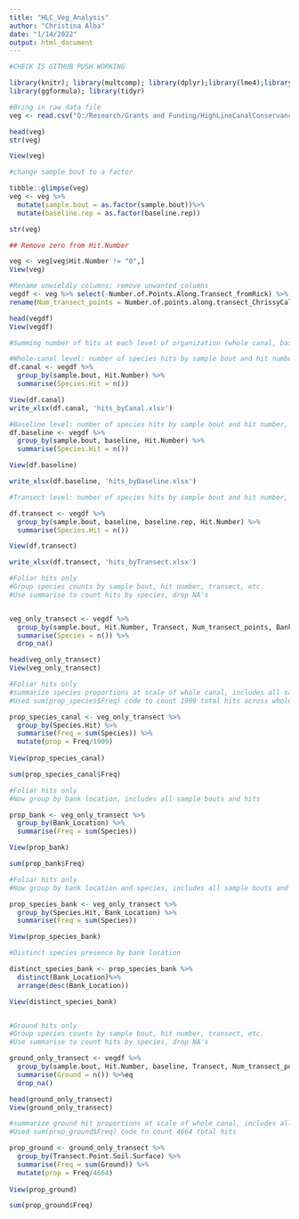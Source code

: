 ```yaml
---
title: "HLC_Veg_Analysis"
author: "Christina Alba"
date: "1/14/2022"
output: html_document
---
```


```r

#CHECK IS GITHUB PUSH WORKING

library(knitr); library(multcomp); library(dplyr);library(lme4);library(ggplot2); library(tidyverse); library(ggpubr); library(rstatix);library(writexl);
library(ggformula); library(tidyr)

#Bring in raw data file
veg <- read.csv("Q:/Research/Grants and Funding/HighLineCanalConservancy_2019/7_Project/Stormwater_MovedToQ_UseMe/Data_Analysis/vegetation/Raw Data from RickL/20201204_allHitsData_postQC_prep4.csv")

head(veg)
str(veg)

View(veg)

#change sample bout to a factor

tibble::glimpse(veg)
veg <- veg %>%
  mutate(sample.bout = as.factor(sample.bout))%>%
  mutate(baseline.rep = as.factor(baseline.rep))

str(veg)

## Remove zero from Hit.Number

veg <- veg[veg$Hit.Number != "0",]
View(veg)

#Rename unwieldly columns; remove unwanted columns
vegdf <- veg %>% select(-Number.of.Points.Along.Transect_fromRick) %>%
rename(Num_transect_points = Number.of.points.along.transect_ChrissyCalc)

head(vegdf)
View(vegdf)


```


```r

#Summing number of hits at each level of organization (whole canal, baselines, transects)

#Whole-canal level: number of species hits by sample bout and hit number, includes foliar and ground first hits
df.canal <- vegdf %>% 
  group_by(sample.bout, Hit.Number) %>%
  summarise(Species.Hit = n()) 

View(df.canal)
write_xlsx(df.canal, 'hits_byCanal.xlsx')

#Baseline level: number of species hits by sample bout and hit number, includes foliar and ground first hits
df.baseline <- vegdf %>% 
  group_by(sample.bout, baseline, Hit.Number) %>%
  summarise(Species.Hit = n()) 

View(df.baseline)

write_xlsx(df.baseline, 'hits_byBaseline.xlsx')

#Transect level: number of species hits by sample bout and hit number, includes foliar and ground first hits

df.transect <- vegdf %>% 
  group_by(sample.bout, baseline, baseline.rep, Hit.Number) %>%
  summarise(Species.Hit = n()) 

View(df.transect)

write_xlsx(df.transect, 'hits_byTransect.xlsx')

```


```r


#Foliar hits only
#Group species counts by sample bout, hit number, transect, etc.
#Use summarise to count hits by species, drop NA's


veg_only_transect <- vegdf %>%
  group_by(sample.bout, Hit.Number, Transect, Num_transect_points, Bank_Location, FunctionalGroup, Nativity, WIS, Species.Hit) %>%
  summarise(Species = n()) %>%
  drop_na()

head(veg_only_transect)
View(veg_only_transect)

#Foliar hits only
#summarize species proportions at scale of whole canal, includes all sample bouts and hits
#Used sum(prop_species$Freq) code to count 1909 total hits across whole canal

prop_species_canal <- veg_only_transect %>%
  group_by(Species.Hit) %>%
  summarise(Freq = sum(Species)) %>%
  mutate(prop = Freq/1909)
  
View(prop_species_canal)

sum(prop_species_canal$Freq)

#Foliar hits only
#Now group by bank location, includes all sample bouts and hits

prop_bank <- veg_only_transect %>%
  group_by(Bank_Location) %>%
  summarise(Freq = sum(Species))

View(prop_bank)

sum(prop_bank$Freq)

#Foliar hits only
#Now group by bank location and species, includes all sample bouts and hits

prop_species_bank <- veg_only_transect %>%
  group_by(Species.Hit, Bank_Location) %>%
  summarise(Freq = sum(Species))

View(prop_species_bank)

#Distinct species presence by bank location

distinct_species_bank <- prop_species_bank %>%
  distinct(Bank_Location)%>%
  arrange(desc(Bank_Location))

View(distinct_species_bank)


#Ground hits only
#Group species counts by sample bout, hit number, transect, etc.
#Use summarise to count hits by species, drop NA's

ground_only_transect <- vegdf %>%
  group_by(sample.bout, Hit.Number, baseline, Transect, Num_transect_points, Transect.Point.Soil.Surface) %>%
  summarise(Ground = n()) %>%eq
  drop_na()

head(ground_only_transect)
View(ground_only_transect)

#summarize ground hit proportions at scale of whole canal, includes all sample bouts and hits
#Used sum(prop_ground$Freq) code to count 4664 total hits

prop_ground <- ground_only_transect %>%
  group_by(Transect.Point.Soil.Surface) %>%
  summarise(Freq = sum(Ground)) %>%
  mutate(prop = Freq/4664)
  
View(prop_ground)

sum(prop_ground$Freq)

```